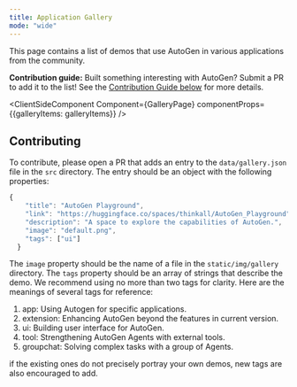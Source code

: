 ```yaml
---
title: Application Gallery
mode: "wide"
---
```



This page contains a list of demos that use AutoGen in various applications from the community.

**Contribution guide:**
Built something interesting with AutoGen? Submit a PR to add it to the list! See the [Contribution Guide below](#contributing) for more details.

<ClientSideComponent Component={GalleryPage} componentProps={{galleryItems: galleryItems}} />

## Contributing

To contribute, please open a PR that adds an entry to the `data/gallery.json` file in the `src` directory. The entry should be an object with the following properties:

```js
{
    "title": "AutoGen Playground",
    "link": "https://huggingface.co/spaces/thinkall/AutoGen_Playground",
    "description": "A space to explore the capabilities of AutoGen.",
    "image": "default.png",
    "tags": ["ui"]
  }
```

The `image` property should be the name of a file in the `static/img/gallery` directory.
The `tags` property should be an array of strings that describe the demo. We recommend using no more than two tags for clarity.
Here are the meanings of several tags for reference:
1. app: Using Autogen for specific applications.
2. extension: Enhancing AutoGen beyond the features in current version.
3. ui: Building user interface for AutoGen.
4. tool: Strengthening AutoGen Agents with external tools.
5. groupchat: Solving complex tasks with a group of Agents.

if the existing ones do not precisely portray your own demos, new tags are also encouraged to add.
